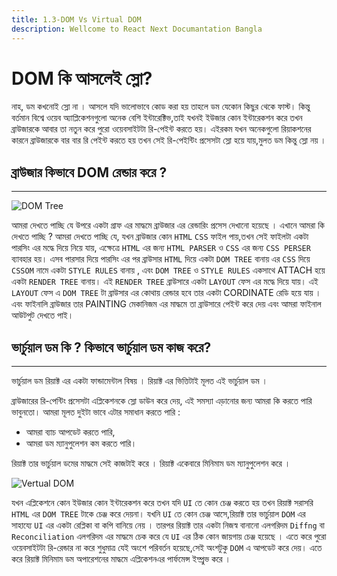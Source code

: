 ```yaml
---
title: 1.3-DOM Vs Virtual DOM
description: Wellcome to React Next Documantation Bangla
---
```


## <h1 className="bg-gradient-to-r from-blue-500 to-purple-500 inline-block text-transparent bg-clip-text text-5xl"> DOM কি আসলেই স্লো? </h1>

নাহ, ডম কখনোই স্লো না । আসলে যদি ভালোভাবে কোড করা হয় তাহলে ডম যেকোন কিছুর থেকে ফাস্ট। কিন্তু বর্তমান বিশ্বে ওয়েব অ্যাপ্লিকেশনগুলো অনেক বেশি ইন্টারেক্টিভ,তাই যখনই ইউজার কোন ইন্টারেকশন করে তখন ব্রাউজারকে আবার তা নতুন করে পুরো ওয়েবসাইটটা রি-পেইন্ট করতে হয়। এইরকম যখন অনেকগুলো রিয়াকশনের কারনে ব্রাউজারকে বার বার রি পেইন্ট করতে হয় তখন সেই রি-পেইন্টিং প্রসেসটা স্লো হয়ে যায়,মুলত ডম কিন্তু স্লো নয় ।

## ব্রাউজার কিভাবে DOM রেন্ডার করে ?

---

![DOM Tree](../../../../public/DOM.png)

আমরা দেখতে পাচ্ছি যে উপরে একটা গ্রাফ এর মাদ্ধমে ব্রাউজার এর রেন্ডারিং প্রসেস দেখানো হয়েছে । এখানে আমরা কি দেখতে পাচ্ছি ? আমরা দেখতে পাচ্ছি যে, যখন ব্রাউজার কোন `HTML` `CSS` ফাইল পায়,তখন সেই ফাইলটা একটা পারসিং এর মদ্ধে দিয়ে নিয়ে যায়, এক্ষেত্রে `HTML` এর জন্য `HTML PARSER` ও `CSS` এর জন্য `CSS PERSER` ব্যাবহার হয়। এসব পারসার দিয়ে পারসিং এর পর ব্রাউসার `HTML` দিয়ে একটা `DOM TREE` বানায় এর `CSS` দিয়ে `CSSOM` নামে একটা `STYLE RULES` বানায় , এবং `DOM TREE` ও `STYLE RULES` একসাথে ATTACH হয়ে একটা `RENDER TREE` বানায়। এই `RENDER TREE` ব্রাউসারে একটা `LAYOUT` ফেস এর মদ্ধে দিয়ে যায়। এই `LAYOUT` ফেস এ `DOM TREE` টা ব্রাউসার এর কোথায় রেন্ডার হবে তার একটা CORDINATE রেডি হয়ে যায় । এবং ফাইনালি ব্রাউজার তার PAINTING মেকানিজম এর মাদ্ধমে তা ব্রাউসারে পেইন্ট করে দেয় এবং আমরা ফাইনাল আউটপুট দেখতে পাই।

## ভার্চুয়াল ডম কি ? কিভাবে ভার্চুয়াল ডম কাজ করে?

---

ভার্চুয়াল ডম রিয়াক্ট এর একটা ফান্ডামেন্টাল বিষয় । রিয়াক্ট এর ভিত্তিটাই মূলত এই ভার্চুয়াল ডম ।

ব্রাউজারের রি-পেন্টিং প্রসেসটা এপ্লিকেশনকে স্লো ডাউন করে দেয়, এই সমস্যা এড়ানোর জন্য আমরা কি করতে পারি ভাবুনতো। আমরা মূলত দুইটা ভাবে এটার সমাধান করতে পারি :

- আমরা ব্যাচ আপডেট করতে পারি,
- আমরা ডম ম্যানুপুলেশন কম করতে পারি।

রিয়াক্ট তার ভার্চুয়াল ডমের মাদ্ধমে সেই কাজটাই করে । রিয়াক্ট একেবারে মিনিমাম ডম ম্যানুপুলেশন করে ।

![Vertual DOM](../../../../public/dif.png)

যখন এপ্লিকেশনে কোন ইউজার কোন ইন্টারেকশন করে তখন যদি `UI` তে কোন চেঞ্জ করতে হয় তখন রিয়াক্ট সরাসরি `HTML` এর `DOM TREE` টাকে চেঞ্জ করে দেয়না। যখনি `UI` তে কোন চেঞ্জ আসে,রিয়াক্ট তার ভার্চুয়াল `DOM` এর সাহায্যে `UI` এর একটা রেপ্লিকা বা কপি বানিয়ে নেয় । তারপর রিয়াক্ট তার একটা নিজস্ব বানানো এলগরিদম `Diffng` বা `Reconciliation` এলগরিদম এর মাদ্ধমে চেক করে যে `UI` এর ঠিক কোন জায়গায় চেঞ্জ হয়েছে । এতে করে পুরো ওয়েবসাইটটা রি-রেন্ডার না করে শুধুমাত্র যেই অংশে পরিবর্তন হয়েছে,সেই অংশটুকু `DOM` এ আপডেট করে দেয়। এতে করে রিয়াক্ট মিনিমাম ডম অপারেশনের মাদ্ধমে এপ্লিকেশনএর পার্ফমেন্স ইম্প্রুভ করে ।
